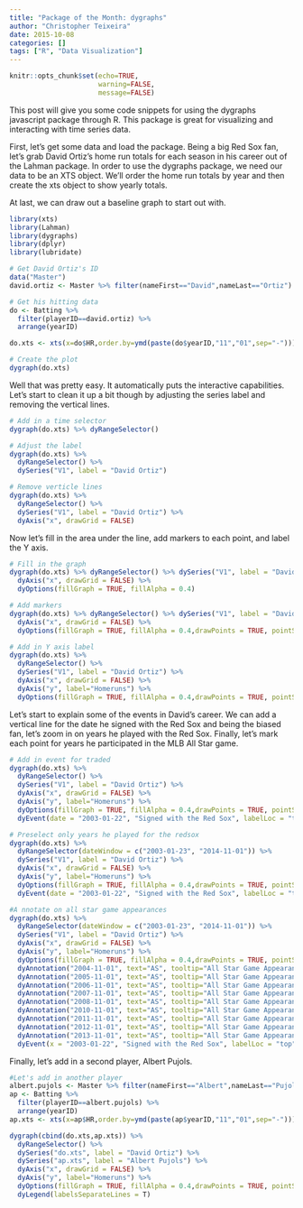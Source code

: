```yaml
---
title: "Package of the Month: dygraphs"
author: "Christopher Teixeira"
date: 2015-10-08
categories: []
tags: ["R", "Data Visualization"]
---
```


```r
knitr::opts_chunk$set(echo=TRUE,
                      warning=FALSE, 
                      message=FALSE)
```

This post will give you some code snippets for using the dygraphs javascript package through R. This package is great for visualizing and interacting with time series data.

First, let's get some data and load the package. Being a big Red Sox fan, let's grab David Ortiz's home run totals for each season in his career out of the Lahman package. In order to use the dygraphs package, we need our data to be an XTS object. We'll order the home run totals by year and then create the xts object to show yearly totals. 

At last, we can draw out a baseline graph to start out with.

```r
library(xts)
library(Lahman)
library(dygraphs)
library(dplyr)
library(lubridate)

# Get David Ortiz's ID
data("Master")
david.ortiz <- Master %>% filter(nameFirst=="David",nameLast=="Ortiz") %>% select(playerID) %>% as.character

# Get his hitting data
do <- Batting %>%
  filter(playerID==david.ortiz) %>%
  arrange(yearID) 

do.xts <- xts(x=do$HR,order.by=ymd(paste(do$yearID,"11","01",sep="-")))

# Create the plot
dygraph(do.xts)
```

Well that was pretty easy. It automatically puts the interactive capabilities. Let's start to clean it up a bit though by adjusting the series label and removing the vertical lines.

```r

# Add in a time selector
dygraph(do.xts) %>% dyRangeSelector()

# Adjust the label
dygraph(do.xts) %>% 
  dyRangeSelector() %>% 
  dySeries("V1", label = "David Ortiz") 

# Remove verticle lines
dygraph(do.xts) %>% 
  dyRangeSelector() %>% 
  dySeries("V1", label = "David Ortiz") %>%
  dyAxis("x", drawGrid = FALSE)

```

Now let's fill in the area under the line, add markers to each point, and label the Y axis.

```r

# Fill in the graph
dygraph(do.xts) %>% dyRangeSelector() %>% dySeries("V1", label = "David Ortiz") %>%
  dyAxis("x", drawGrid = FALSE) %>%
  dyOptions(fillGraph = TRUE, fillAlpha = 0.4)

# Add markers
dygraph(do.xts) %>% dyRangeSelector() %>% dySeries("V1", label = "David Ortiz") %>%
  dyAxis("x", drawGrid = FALSE) %>%
  dyOptions(fillGraph = TRUE, fillAlpha = 0.4,drawPoints = TRUE, pointSize = 2)

# Add in Y axis label
dygraph(do.xts) %>% 
  dyRangeSelector() %>% 
  dySeries("V1", label = "David Ortiz") %>%
  dyAxis("x", drawGrid = FALSE) %>%
  dyAxis("y", label="Homeruns") %>%
  dyOptions(fillGraph = TRUE, fillAlpha = 0.4,drawPoints = TRUE, pointSize = 2)

```

Let's start to explain some of the events in David's career. We can add a vertical line for the date he signed with the Red Sox and being the biased fan, let's zoom in on years he played with the Red Sox. Finally, let's mark each point for years he participated in the MLB All Star game.

```r

# Add in event for traded
dygraph(do.xts) %>% 
  dyRangeSelector() %>% 
  dySeries("V1", label = "David Ortiz") %>%
  dyAxis("x", drawGrid = FALSE) %>%
  dyAxis("y", label="Homeruns") %>%
  dyOptions(fillGraph = TRUE, fillAlpha = 0.4,drawPoints = TRUE, pointSize = 2) %>%
  dyEvent(date = "2003-01-22", "Signed with the Red Sox", labelLoc = "top")

# Preselect only years he played for the redsox
dygraph(do.xts) %>% 
  dyRangeSelector(dateWindow = c("2003-01-23", "2014-11-01")) %>% 
  dySeries("V1", label = "David Ortiz") %>%
  dyAxis("x", drawGrid = FALSE) %>%
  dyAxis("y", label="Homeruns") %>%
  dyOptions(fillGraph = TRUE, fillAlpha = 0.4,drawPoints = TRUE, pointSize = 2) %>%
  dyEvent(date = "2003-01-22", "Signed with the Red Sox", labelLoc = "top")

#A nnotate on all star game appearances
dygraph(do.xts) %>% 
  dyRangeSelector(dateWindow = c("2003-01-23", "2014-11-01")) %>% 
  dySeries("V1", label = "David Ortiz") %>%
  dyAxis("x", drawGrid = FALSE) %>%
  dyAxis("y", label="Homeruns") %>%
  dyOptions(fillGraph = TRUE, fillAlpha = 0.4,drawPoints = TRUE, pointSize = 2) %>%
  dyAnnotation("2004-11-01", text="AS", tooltip="All Star Game Appearance") %>%
  dyAnnotation("2005-11-01", text="AS", tooltip="All Star Game Appearance") %>%
  dyAnnotation("2006-11-01", text="AS", tooltip="All Star Game Appearance") %>%
  dyAnnotation("2007-11-01", text="AS", tooltip="All Star Game Appearance") %>%
  dyAnnotation("2008-11-01", text="AS", tooltip="All Star Game Appearance") %>%
  dyAnnotation("2010-11-01", text="AS", tooltip="All Star Game Appearance") %>%
  dyAnnotation("2011-11-01", text="AS", tooltip="All Star Game Appearance") %>%
  dyAnnotation("2012-11-01", text="AS", tooltip="All Star Game Appearance") %>%
  dyAnnotation("2013-11-01", text="AS", tooltip="All Star Game Appearance") %>%
  dyEvent(x = "2003-01-22", "Signed with the Red Sox", labelLoc = "top")

```

Finally, let's add in a second player, Albert Pujols. 

```r

#Let's add in another player
albert.pujols <- Master %>% filter(nameFirst=="Albert",nameLast=="Pujols") %>% select(playerID) %>% as.character
ap <- Batting %>%
  filter(playerID==albert.pujols) %>%
  arrange(yearID) 
ap.xts <- xts(x=ap$HR,order.by=ymd(paste(ap$yearID,"11","01",sep="-")))

dygraph(cbind(do.xts,ap.xts)) %>% 
  dyRangeSelector() %>% 
  dySeries("do.xts", label = "David Ortiz") %>%
  dySeries("ap.xts", label = "Albert Pujols") %>%
  dyAxis("x", drawGrid = FALSE) %>%
  dyAxis("y", label="Homeruns") %>%
  dyOptions(fillGraph = TRUE, fillAlpha = 0.4,drawPoints = TRUE, pointSize = 2) %>%
  dyLegend(labelsSeparateLines = T)

```